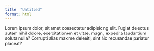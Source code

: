 ```yaml
---
title: "Untitled"
format: html
---
```


Lorem ipsum dolor, sit amet consectetur adipisicing elit. Fugiat delectus autem nihil dolore, exercitationem et vitae, magni, expedita laudantium soluta nulla? Corrupti alias maxime deleniti, sint hic recusandae pariatur placeat?
